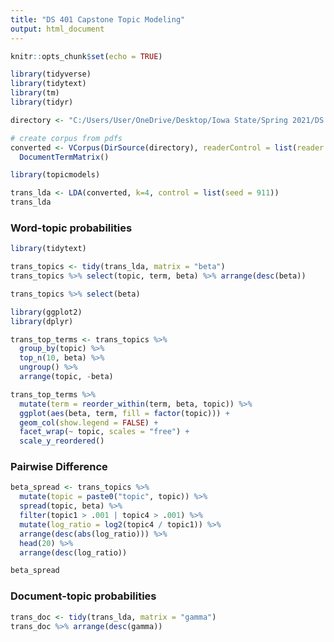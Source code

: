 ---
title: "DS 401 Capstone Topic Modeling"
output: html_document
---

```{r setup, include=FALSE}
knitr::opts_chunk$set(echo = TRUE)
```

```{r}
library(tidyverse)
library(tidytext)
library(tm)
library(tidyr)

directory <- "C:/Users/User/OneDrive/Desktop/Iowa State/Spring 2021/DS 401/TopicModeling/Data/Transcripts/Transcripts-Testimony-Group"

# create corpus from pdfs
converted <- VCorpus(DirSource(directory), readerControl = list(reader = readPDF)) %>% 
  DocumentTermMatrix()
```

```{r}
library(topicmodels)

trans_lda <- LDA(converted, k=4, control = list(seed = 911))
trans_lda
```
### Word-topic probabilities
```{r}
library(tidytext)

trans_topics <- tidy(trans_lda, matrix = "beta")
trans_topics %>% select(topic, term, beta) %>% arrange(desc(beta))

trans_topics %>% select(beta) 

```

```{r}
library(ggplot2)
library(dplyr)

trans_top_terms <- trans_topics %>%
  group_by(topic) %>%
  top_n(10, beta) %>%
  ungroup() %>%
  arrange(topic, -beta)

trans_top_terms %>%
  mutate(term = reorder_within(term, beta, topic)) %>%
  ggplot(aes(beta, term, fill = factor(topic))) +
  geom_col(show.legend = FALSE) +
  facet_wrap(~ topic, scales = "free") +
  scale_y_reordered()
```

### Pairwise Difference

```{r}
beta_spread <- trans_topics %>%
  mutate(topic = paste0("topic", topic)) %>%
  spread(topic, beta) %>%
  filter(topic1 > .001 | topic4 > .001) %>%
  mutate(log_ratio = log2(topic4 / topic1)) %>%
  arrange(desc(abs(log_ratio))) %>% 
  head(20) %>%
  arrange(desc(log_ratio))

beta_spread
```

### Document-topic probabilities
```{r}
trans_doc <- tidy(trans_lda, matrix = "gamma")
trans_doc %>% arrange(desc(gamma))
```

